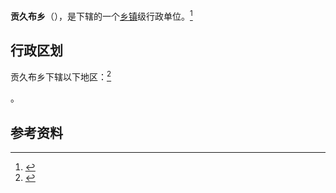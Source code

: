{{中国乡级行政区|54/23/27/204/000}}

'''贡久布乡'''（{{bo|z=དགོན་སྐྱིད་སྦུག་}}），是{{PRC admin/fullname|54/23/27/204/000|3}}下辖的一个[[乡镇|乡镇]]级行政单位。<ref>{{PRC admin/ref sgc|{{PRC admin/parent|54/23/27/204/000}}}}</ref>

== 行政区划 ==

贡久布乡下辖以下地区：<ref>{{PRC admin/ref sgc|54/23/27/204/000}}</ref>

{{PRC admin/children|54/23/27/204/000}}。

== 参考资料 ==

{{reflist}}

{{行政区划小作品}}
{{PRC admin/navcat|54/23/27/204/000}}